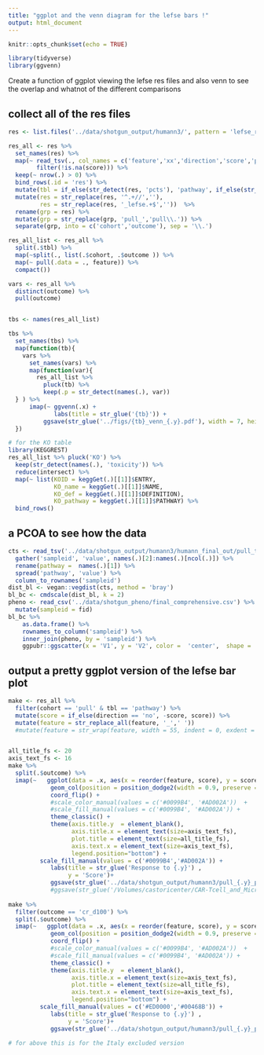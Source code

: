```yaml
---
title: "ggplot and the venn diagram for the lefse bars !"
output: html_document
---
```


```r
knitr::opts_chunk$set(echo = TRUE)
```

```r
library(tidyverse)
library(ggvenn)
```

Create a function of ggplot viewing the lefse res files and also venn to see the overlap and whatnot of the different comparisons


## collect all of the res files

```r
res <- list.files('../data/shotgun_output/humann3/', pattern = 'lefse_ready_.+cts.tsv.res$', full.names = T)

res_all <- res %>% 
  set_names(res) %>% 
  map(~ read_tsv(., col_names = c('feature','xx','direction','score','pval')) %>% 
        filter(!is.na(score))) %>% 
  keep(~ nrow(.) > 0) %>% 
  bind_rows(.id = 'res') %>% 
  mutate(tbl = if_else(str_detect(res, 'pcts'), 'pathway', if_else(str_detect(res, 'kocts'), 'KO', 'taxa'))) %>% 
  mutate(res = str_replace(res, '^.+//',''),
         res = str_replace(res, '_lefse.+$',''))  %>% 
  rename(grp = res) %>% 
  mutate(grp = str_replace(grp, 'pull_','pull\\.')) %>% 
  separate(grp, into = c('cohort','outcome'), sep = '\\.')

res_all_list <- res_all %>% 
  split(.$tbl) %>% 
  map(~split(., list(.$cohort, .$outcome )) %>% 
  map(~ pull(.data = ., feature)) %>% 
  compact())


```


```r
vars <- res_all %>% 
  distinct(outcome) %>% 
  pull(outcome)


tbs <- names(res_all_list)

tbs %>% 
  set_names(tbs) %>% 
  map(function(tb){
    vars %>% 
      set_names(vars) %>% 
      map(function(var){
        res_all_list %>% 
          pluck(tb) %>% 
          keep(.p = str_detect(names(.), var))
  } ) %>% 
      imap(~ ggvenn(.x) +
             labs(title = str_glue('{tb}')) +
          ggsave(str_glue('../figs/{tb}_venn_{.y}.pdf'), width = 7, height = 4))
  })
```

```r
# for the KO table
library(KEGGREST)
res_all_list %>% pluck('KO') %>% 
  keep(str_detect(names(.), 'toxicity')) %>% 
  reduce(intersect) %>% 
  map(~ list(KOID = keggGet(.)[[1]]$ENTRY,
             KO_name = keggGet(.)[[1]]$NAME,
             KO_def = keggGet(.)[[1]]$DEFINITION),
             KO_pathway = keggGet(.)[[1]]$PATHWAY) %>%
  bind_rows()
```


## a PCOA to see how the data

```r
cts <- read_tsv('../data/shotgun_output/humann3/humann_final_out/pull_toxicity_kocts_cpm_unstratified.tsv') %>% 
  gather('sampleid', 'value', names(.)[2]:names(.)[ncol(.)]) %>% 
  rename(pathway =  names(.)[1]) %>% 
  spread('pathway', 'value') %>% 
  column_to_rownames('sampleid')
dist_bl <- vegan::vegdist(cts, method = 'bray')
bl_bc <- cmdscale(dist_bl, k = 2) 
pheno <- read_csv('../data/shotgun_pheno/final_comprehensive.csv') %>% 
  mutate(sampleid = fid)
bl_bc %>% 
    as.data.frame() %>% 
    rownames_to_column('sampleid') %>% 
    inner_join(pheno, by = 'sampleid') %>% 
    ggpubr::ggscatter(x = 'V1', y = 'V2', color =  'center',  shape = 'toxicity') 
```

## output a pretty ggplot version of the lefse bar plot

```r
make <- res_all %>% 
  filter(cohort == 'pull' & tbl == 'pathway') %>% 
  mutate(score = if_else(direction == 'no', -score, score)) %>% 
  mutate(feature = str_replace_all(feature, '_',' ')) 
  #mutate(feature = str_wrap(feature, width = 55, indent = 0, exdent = 0))


all_title_fs <- 20
axis_text_fs <- 16
make %>% 
  split(.$outcome) %>% 
  imap(~   ggplot(data = .x, aes(x = reorder(feature, score), y = score, fill = direction)) +
            geom_col(position = position_dodge2(width = 0.9, preserve = "single")) +
            coord_flip() +
            #scale_color_manual(values = c('#0099B4', '#AD002A'))  +
            #scale_fill_manual(values = c('#0099B4', '#AD002A')) +
            theme_classic() +
            theme(axis.title.y  = element_blank(), 
                  axis.title.x = element_text(size=axis_text_fs),
                  plot.title = element_text(size=all_title_fs),
                  axis.text.x = element_text(size=axis_text_fs),
                  legend.position="bottom") +
         scale_fill_manual(values = c('#0099B4','#AD002A')) +
            labs(title = str_glue('Response to {.y}') ,
                 y = 'Score')+ 
            ggsave(str_glue('../data/shotgun_output/humann3/pull_{.y}_pathway.pdf'), device = 'pdf', width = 8))
            #ggsave(str_glue('/Volumes/castoricenter/CAR-Tcell_and_Microbiota/shotgun_results/NEW_humann3_version/pathway/pull_{.y}_pathway.pdf'), device = 'pdf', width = 12))
            
make %>% 
  filter(outcome == 'cr_d100') %>% 
  split(.$outcome) %>% 
  imap(~   ggplot(data = .x, aes(x = reorder(feature, score), y = score, fill = direction)) +
            geom_col(position = position_dodge2(width = 0.9, preserve = "single")) +
            coord_flip() +
            #scale_color_manual(values = c('#0099B4', '#AD002A'))  +
            #scale_fill_manual(values = c('#0099B4', '#AD002A')) +
            theme_classic() +
            theme(axis.title.y  = element_blank(), 
                  axis.title.x = element_text(size=axis_text_fs),
                  plot.title = element_text(size=all_title_fs),
                  axis.text.x = element_text(size=axis_text_fs),
                  legend.position="bottom") +
         scale_fill_manual(values = c('#ED0000','#00468B')) +
            labs(title = str_glue('Response to {.y}') ,
                 y = 'Score')+ 
            ggsave(str_glue('../data/shotgun_output/humann3/pull_{.y}_pathway.pdf'), device = 'pdf', width = 8))

# for above this is for the Italy excluded version 
```
